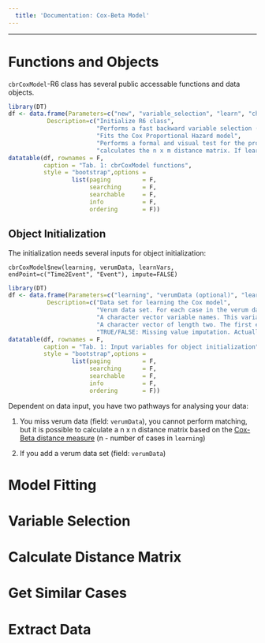 ```yaml
---
  title: 'Documentation: Cox-Beta Model'
---
```

  
---

# Functions and Objects

`cbrCoxModel`-R6 class has several public accessable functions and data objects.

```r
library(DT)
df <- data.frame(Parameters=c("new", "variable_selection", "learn", "check_ph", "getDistanceMatrix"), 
           Description=c("Initialize R6 class",
                         "Performs a fast backward variable selection (AIC)",
                         "Fits the Cox Proportional Hazard model",
                         "Performs a formal and visual test for the proportional hazard assumption",
                         "calculates the n x m distance matrix. If learn was not applied, this function will automatically fit the Cox PH model"))
datatable(df, rownames = F, 
          caption = "Tab. 1: cbrCoxModel functions", 
          style = "bootstrap",options = 
                  list(paging         = F, 
                       searching      = F, 
                       searchable     = F, 
                       info           = F, 
                       ordering       = F))
```


## Object Initialization

The initialization needs several inputs for object initialization:

`cbrCoxModel$new(learning, verumData, learnVars, endPoint=c("Time2Event", "Event"), impute=FALSE)`

```r
library(DT)
df <- data.frame(Parameters=c("learning", "verumData (optional)", "learnVars (optional)", "endPoint (optional)", "impute (optional)"), 
           Description=c("Data set for learning the Cox model",
                         "Verum data set. For each case in the verum data, we are looking for the m (=1,...,k) most similar cases in the learning data. Learning and verum data set need the same structure (variable names and variable scales). If this input is left empty, it is not possible to perform matching. In such case you may calculate the distance matrix of the learning data set.",
                         "A character vector variable names. This variables are used for learning the model. Do not include time2event and event variable here. Default: all variables, except endPoint variables, are used for model fitting.",
                         "A character vector of length two. The first elements contains the variable name of the time 2 event variable and the second the name of the event variable. Default: c(Time2Event, Event)",
                         "TRUE/FALSE: Missing value imputation. Actually, not implemented for the Cox Model. Default: FALSE"))
datatable(df, rownames = F, 
          caption = "Tab. 1: Input variables for object initialization", 
          style = "bootstrap",options = 
                  list(paging         = F, 
                       searching      = F, 
                       searchable     = F, 
                       info           = F, 
                       ordering       = F))
```

Dependent on data input, you have two pathways for analysing your data:

1. You miss verum data (field: `verumData`), you cannot perform matching, but it is possible to calculate a n x n distance matrix based on the <a href="distance-measures.html">Cox-Beta distance measure</a> (n - number of cases in `learning`)

2. If you add a verum data set (field: `verumData`)

# Model Fitting

# Variable Selection

# Calculate Distance Matrix

# Get Similar Cases

# Extract Data


<br><br>
